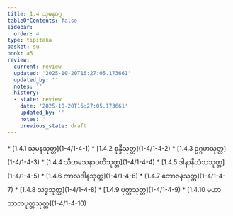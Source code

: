 ```yaml
---
title: 1.4 သုမနဝဂ္ဂ
tableOfContents: false
sidebar:
  order: 4
type: tipitaka
basket: su
book: a5
review:
  current: review
  updated: '2025-10-20T16:27:05.173661'
  updated_by: ''
  notes: ''
  history:
  - state: review
    date: '2025-10-20T16:27:05.173661'
    updated_by: ''
    notes: ''
    previous_state: draft
---
```



<DynamicBreadcrumb />


<ReviewStatus review={frontmatter.review} showDetails={true} />

<HypothesisAnnotation frontmatter={frontmatter} />



<TableOfContents book="a5" section="1.4">
* [1.4.1 သုမနသုတ္တ](1-4/1-4-1)
* [1.4.2 စုန္ဒီသုတ္တ](1-4/1-4-2)
* [1.4.3 ဥဂ္ဂဟသုတ္တ](1-4/1-4-3)
* [1.4.4 သီဟသေနာပတိသုတ္တ](1-4/1-4-4)
* [1.4.5 ဒါနာနိသံသသုတ္တ](1-4/1-4-5)
* [1.4.6 ကာလဒါနသုတ္တ](1-4/1-4-6)
* [1.4.7 ဘောဇနသုတ္တ](1-4/1-4-7)
* [1.4.8 သဒ္ဓသုတ္တ](1-4/1-4-8)
* [1.4.9 ပုတ္တသုတ္တ](1-4/1-4-9)
* [1.4.10 မဟာသာလပုတ္တသုတ္တ](1-4/1-4-10)
</TableOfContents>